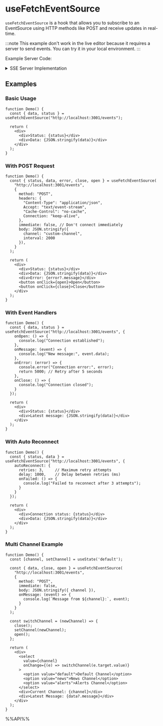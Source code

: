 # useFetchEventSource

`useFetchEventSource` is a hook that allows you to subscribe to an EventSource using HTTP methods like POST and receive updates in real-time.

:::note
This example don't work in the live editor because it requires a server to send events. You can try it in your local environment.
:::

Example Server Code:

<details>
<summary>SSE Server Implementation</summary>

```javascript
const express = require('express');
const cors = require('cors');
const bodyParser = require('body-parser');

const app = express();
const PORT = 3001;

// Store all active SSE connections
const clients = new Map();
let messageCount = 0;

app.use(cors({
  origin: 'http://localhost:3000',
  methods: ['GET', 'POST', 'OPTIONS'],
  allowedHeaders: ['Content-Type', 'Cache-Control', 'Connection', 'Accept', 'Authorization'],
  exposedHeaders: ['Content-Type'],
  credentials: true,
  maxAge: 86400
}));

app.options('*', cors());

// POST /events using raw request handling
app.post('/events', async (req, res) => {
  // 1. Immediately set necessary headers
  res.setHeader('Content-Type', 'text/event-stream');
  res.setHeader('Cache-Control', 'no-cache');
  res.setHeader('Connection', 'keep-alive');
  res.setHeader('X-Accel-Buffering', 'no');
  res.setHeader('Access-Control-Allow-Origin', 'http://localhost:3000');
  res.setHeader('Access-Control-Allow-Credentials', 'true');

  // 2. Read and parse request body
  let body = '';
  for await (const chunk of req) {
    body += chunk;
  }

  // 3. Parse configuration
  let config;
  try {
    config = body ? JSON.parse(body) : {};
  } catch (e) {
    config = {};
  }

  const channel = config.channel || 'default';
  const interval = parseInt(config.interval) || 3000;

  // 4. Disable request timeout
  req.socket.setTimeout(0);
  req.socket.setNoDelay(true);
  req.socket.setKeepAlive(true);

  // 5. Start sending data
  console.log(`New client connected to channel: ${channel}`);

  // 6. Add connection to the client collection of corresponding channel
  if (!clients.has(channel)) {
    clients.set(channel, new Set());
  }
  clients.get(channel).add(res);

  const totalClients = Array.from(clients.values())
    .reduce((sum, set) => sum + set.size, 0);
  console.log(`Client connected to channel ${channel}. Total clients: ${totalClients}`);

  // 7. Send connection success message
  const sendEvent = (data, eventType = null) => {
    if (eventType) {
      res.write(`event: ${eventType}\n`);
    }
    res.write(`id: ${Date.now()}\n`);
    res.write(`data: ${JSON.stringify(data)}\n\n`);
  };

  // 8. Send initial message
  try {
    sendEvent({
      message: 'Connected to SSE stream',
      channel: channel,
      time: new Date().toISOString()
    }, 'connected');

    // 9. Set up periodic message sending
    let messageCounter = 0;
    const intervalId = setInterval(() => {
      messageCounter++;
      messageCount++;

      try {
        sendEvent({
          id: messageCount,
          count: messageCounter,
          channel: channel,
          time: new Date().toISOString(),
          message: `Channel ${channel} message ${messageCounter}`
        });
      } catch (error) {
        console.error(`Error sending message to channel ${channel}:`, error);
        cleanup();
      }
    }, interval);

    // 10. Set up heartbeat
    const heartbeatId = setInterval(() => {
      try {
        res.write(':\n\n');
      } catch (error) {
        console.error(`Heartbeat error on channel ${channel}:`, error);
        cleanup();
      }
    }, 15000);

    // 11. Cleanup function
    const cleanup = () => {
      clearInterval(intervalId);
      clearInterval(heartbeatId);

      const channelClients = clients.get(channel);
      if (channelClients) {
        channelClients.delete(res);
        if (channelClients.size === 0) {
          clients.delete(channel);
        }
      }

      const remainingClients = Array.from(clients.values())
        .reduce((sum, set) => sum + set.size, 0);
      console.log(`Client disconnected from channel ${channel}. Total clients: ${remainingClients}`);

      try {
        res.end();
      } catch (error) {
        console.error('Error ending response:', error);
      }
    };

    // 12. Set up connection close handling
    req.on('close', cleanup);
    req.on('end', cleanup);
    res.on('close', cleanup);
    res.on('error', cleanup);

  } catch (error) {
    console.error(`Error in SSE connection for channel ${channel}:`, error);
    res.end();
  }
});

// GET SSE endpoint handler
function handleGETConnection(req, res, channel = 'default', interval = 3000) {
  // Set SSE headers
  res.writeHead(200, {
    'Content-Type': 'text/event-stream',
    'Cache-Control': 'no-cache',
    'Connection': 'keep-alive',
    'X-Accel-Buffering': 'no',
    'Access-Control-Allow-Origin': 'http://localhost:3000',
    'Access-Control-Allow-Credentials': 'true'
  });

  console.log(`New client connected to channel: ${channel}`);

  // Send connection success message
  const sendEvent = (data, eventType = null) => {
    if (eventType) {
      res.write(`event: ${eventType}\n`);
    }
    res.write(`id: ${Date.now()}\n`);
    res.write(`data: ${JSON.stringify(data)}\n\n`);
  };

  // Send initial connection message
  sendEvent({
    message: 'Connected to SSE stream',
    channel: channel,
    time: new Date().toISOString()
  }, 'connected');

  // Add connection to the client collection of corresponding channel
  if (!clients.has(channel)) {
    clients.set(channel, new Set());
  }
  clients.get(channel).add(res);

  const totalClients = Array.from(clients.values())
    .reduce((sum, set) => sum + set.size, 0);
  console.log(`Client connected to channel ${channel}. Total clients: ${totalClients}`);

  // Send periodic messages
  let messageCounter = 0;
  const intervalId = setInterval(() => {
    messageCounter++;
    messageCount++;
    sendEvent({
      id: messageCount,
      count: messageCounter,
      channel: channel,
      time: new Date().toISOString(),
      message: `Channel ${channel} message ${messageCounter}`
    });
  }, interval);

  // Heartbeat check
  const heartbeatId = setInterval(() => {
    res.write(':\n\n');
  }, 15000);

  // Cleanup function
  const cleanup = () => {
    clearInterval(intervalId);
    clearInterval(heartbeatId);
    const channelClients = clients.get(channel);
    if (channelClients) {
      channelClients.delete(res);
      if (channelClients.size === 0) {
        clients.delete(channel);
      }
    }
    const remainingClients = Array.from(clients.values())
      .reduce((sum, set) => sum + set.size, 0);
    console.log(`Client disconnected from channel ${channel}. Total clients: ${remainingClients}`);
    try {
      res.end();
    } catch (error) {
      console.error('Error ending response:', error);
    }
  };

  // Monitor connection closure
  req.on('close', cleanup);
  res.on('close', cleanup);
  res.on('error', cleanup);
}

// GET SSE endpoint
app.get('/events', (req, res) => {
  const channel = req.query.channel || 'default';
  const interval = parseInt(req.query.interval) || 3000;
  handleGETConnection(req, res, channel, interval);
});

// Broadcast message endpoint
app.post('/broadcast', bodyParser.json(), (req, res) => {
  const { message, channel, eventType = 'broadcast' } = req.body;

  let targetClients = new Set();
  if (channel) {
    targetClients = clients.get(channel) || new Set();
    console.log(`Broadcasting message to channel ${channel} (${targetClients.size} clients):`, message);
  } else {
    targetClients = new Set(
      Array.from(clients.values())
        .flatMap(channelClients => Array.from(channelClients))
    );
    console.log(`Broadcasting message to all channels (${targetClients.size} clients):`, message);
  }

  let successCount = 0;
  for (const client of targetClients) {
    try {
      client.write(`event: ${eventType}\n`);
      client.write(`id: ${Date.now()}\n`);
      client.write(`data: ${JSON.stringify({
        message,
        channel: channel || 'all',
        time: new Date().toISOString()
      })}\n\n`);
      successCount++;
    } catch (error) {
      console.error('Error broadcasting to client:', error);
    }
  }

  res.json({
    success: true,
    clientCount: targetClients.size,
    successfulBroadcasts: successCount,
    channel: channel || 'all',
    message: 'Broadcast sent successfully'
  });
});

// Status endpoint
app.get('/status', (req, res) => {
  const channelStats = {};
  clients.forEach((clientSet, channel) => {
    channelStats[channel] = clientSet.size;
  });

  res.json({
    activeConnections: Array.from(clients.values())
      .reduce((sum, set) => sum + set.size, 0),
    channelStats,
    messageCount,
    uptime: process.uptime()
  });
});

// Error handling middleware
app.use((err, req, res, next) => {
  console.error('Server error:', err);
  res.status(500).json({
    error: 'Internal Server Error',
    message: err.message
  });
});

// Start server
app.listen(PORT, () => {
  console.log(`SSE Server running at http://localhost:${PORT}`);
  console.log('Available endpoints:');
  console.log(`- GET  /events?channel={channel}&interval={interval} - SSE stream`);
  console.log(`- POST /events - SSE stream with body params`);
  console.log(`- POST /broadcast - Broadcast message to all clients or specific channel`);
  console.log(`- GET  /status - Server status`);
});
```

</details>

## Examples

### Basic Usage

```tsx live
function Demo() {
  const { data, status } = useFetchEventSource("http://localhost:3001/events");

  return (
    <div>
      <div>Status: {status}</div>
      <div>Data: {JSON.stringify(data)}</div>
    </div>
  );
}

```

### With POST Request

```tsx live
function Demo() {
  const { status, data, error, close, open } = useFetchEventSource(
    "http://localhost:3001/events",
    {
      method: "POST",
      headers: {
        "Content-Type": "application/json",
        Accept: "text/event-stream",
        "Cache-Control": "no-cache",
        Connection: "keep-alive",
      },
      immediate: false, // Don't connect immediately
      body: JSON.stringify({
        channel: "custom-channel",
        interval: 2000
      }),
    }
  );

  return (
    <div>
      <div>Status: {status}</div>
      <div>Data: {JSON.stringify(data)}</div>
      <div>Error: {error?.message}</div>
      <button onClick={open}>Open</button>
      <button onClick={close}>Close</button>
    </div>
  );
}

```

### With Event Handlers

```tsx live
function Demo() {
  const { data, status } = useFetchEventSource("http://localhost:3001/events", {
    onOpen: () => {
      console.log("Connection established");
    },
    onMessage: (event) => {
      console.log("New message:", event.data);
    },
    onError: (error) => {
      console.error("Connection error:", error);
      return 5000; // Retry after 5 seconds
    },
    onClose: () => {
      console.log("Connection closed");
    }
  });

  return (
    <div>
      <div>Status: {status}</div>
      <div>Latest message: {JSON.stringify(data)}</div>
    </div>
  );
}

```

### With Auto Reconnect

```tsx live
function Demo() {
  const { status, data } = useFetchEventSource("http://localhost:3001/events", {
    autoReconnect: {
      retries: 3,     // Maximum retry attempts
      delay: 1000,    // Delay between retries (ms)
      onFailed: () => {
        console.log("Failed to reconnect after 3 attempts");
      }
    }
  });

  return (
    <div>
      <div>Connection status: {status}</div>
      <div>Data: {JSON.stringify(data)}</div>
    </div>
  );
}

```

### Multi Channel Example

```tsx live
function Demo() {
  const [channel, setChannel] = useState('default');

  const { data, close, open } = useFetchEventSource(
    "http://localhost:3001/events",
    {
      method: "POST",
      immediate: false,
      body: JSON.stringify({ channel }),
      onMessage: (event) => {
        console.log(`Message from ${channel}:`, event);
      }
    }
  );

  const switchChannel = (newChannel) => {
    close();
    setChannel(newChannel);
    open();
  };

  return (
    <div>
      <select
        value={channel}
        onChange={(e) => switchChannel(e.target.value)}
      >
        <option value="default">Default Channel</option>
        <option value="news">News Channel</option>
        <option value="alerts">Alerts Channel</option>
      </select>
      <div>Current Channel: {channel}</div>
      <div>Latest Message: {data?.message}</div>
    </div>
  );
}

```

%%API%%
